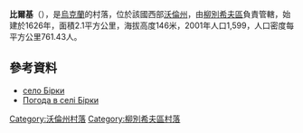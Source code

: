 {{coord|51|48|29|N|25|11|41|E|scale:30000|display=title}}

'''比爾基'''（{{lang-uk|Бірки}}），是[[烏克蘭|烏克蘭]]的村落，位於該國西部[[沃倫州|沃倫州]]，由[[柳別希夫區|柳別希夫區]]負責管轄，始建於1626年，面積2.1平方公里，海拔高度146米，2001年人口1,599，人口密度每平方公里761.43人。

==參考資料==
* [http://gska2.rada.gov.ua/pls/z7502/A005?rdat1=26.07.2009&rf7571=4164 село Бірки]{{dead link|date=2018年3月 |bot=InternetArchiveBot |fix-attempted=yes }}
* [http://weather.in.ua/ua/volynskaja/1426 Погода в селі Бірки] {{Wayback|url=http://weather.in.ua/ua/volynskaja/1426 |date=20210124085450 }}

[[Category:沃倫州村落|Category:沃倫州村落]]
[[Category:柳別希夫區村落|Category:柳別希夫區村落]]


{{Volyn-geo-stub}}